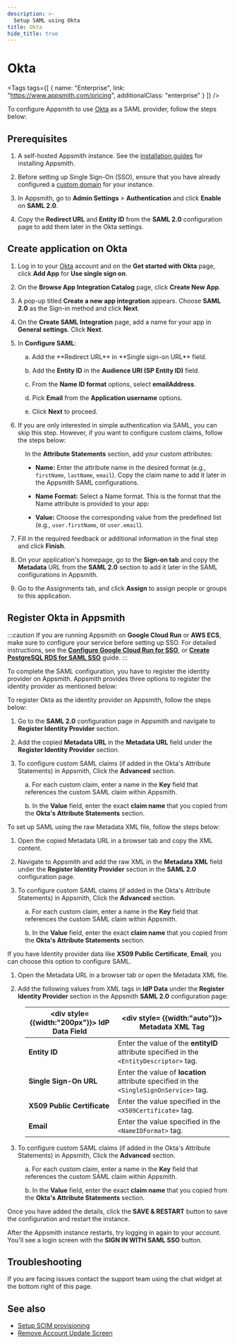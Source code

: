 ```yaml
---
description: >-
  Setup SAML using Okta
title: Okta
hide_title: true
---
```

<!-- vale off -->

<div className="tag-wrapper">
 <h1>Okta</h1>

<Tags
tags={[
{ name: "Enterprise", link: "https://www.appsmith.com/pricing", additionalClass: "enterprise" }
]}
/>

</div>

<!-- vale on -->



To configure Appsmith to use [Okta](https://www.okta.com/) as a SAML provider, follow the steps below:

## Prerequisites

1. A self-hosted Appsmith instance. See the [installation guides](/getting-started/setup/installation-guides) for installing Appsmith.

2. Before setting up Single Sign-On (SSO), ensure that you have already configured a [custom domain](/getting-started/setup/instance-configuration/custom-domain) for your instance.

3. In Appsmith, go to **Admin Settings** > **Authentication** and click **Enable** on  **SAML 2.0**.

4. Copy the **Redirect URL** and **Entity ID** from the **SAML 2.0** configuration page to add them later in the Okta settings. 


<ZoomImage src="/img/SAML-config_appsmith.png" alt="SAML configurations" caption="SAML configuration in Appsmith" />

## Create application on Okta

1. Log in to your [Okta](https://www.okta.com/) account and on the **Get started with Okta** page, click **Add App** for **Use single sign on**.

2. On the **Browse App Integration Catalog** page, click **Create New App**. 

3. A pop-up titled **Create a new app integration** appears. Choose **SAML 2.0** as the Sign-in method and click **Next**.

4. On the **Create SAML Integration** page, add a name for your app in **General settings**. Click **Next**.

5. In **Configure SAML**:

<dd>
a. Add the **Redirect URL** in **Single sign-on URL** field.

b. Add the **Entity ID** in the **Audience URI (SP Entity ID)** field.

c. From the **Name ID format** options, select **emailAddress**.

d. Pick **Email** from the **Application username** options. 

 e. Click **Next** to proceed.

</dd>

<ZoomImage src="/img/edit_okta_saml.png" alt="SAML configurations" caption="" />

6. If you are only interested in simple authentication via SAML, you can skip this step. However, if you want to configure custom claims, follow the steps below:

<dd>

In the **Attribute Statements** section, add your custom attributes:

* **Name:** Enter the attribute name in the desired format (e.g.,  `firstName`, `lastName`, `email`). Copy the claim name to add it later in the Appsmith SAML configurations.

* **Name Format:** Select a Name format. This is the format that the Name attribute is provided to your app:

* **Value:** Choose the corresponding value from the predefined list (e.g., `user.firstName`, or `user.email`).


<ZoomImage src="/img/userclaims_okta_saml.png" alt="SAML configurations" caption="" />


</dd>

7. Fill in the required feedback or additional information in the final step and click **Finish**.

8. On your application's homepage, go to the **Sign-on tab** and copy the **Metadata** URL from the **SAML 2.0** section to add it later in the SAML configurations in Appsmith.

9. Go to the Assignments tab, and click **Assign** to assign people or groups to this application.

## Register Okta in Appsmith

:::caution
If you are running Appsmith on **Google Cloud Run** or **AWS ECS**, make sure to configure your service before setting up SSO. For detailed instructions, see the [**Configure Google Cloud Run for SSO**](/getting-started/setup/installation-guides/google-cloud-run/setup-to-integrate-sso), or [**Create PostgreSQL RDS for SAML SSO**](/getting-started/setup/installation-guides/aws-ecs/setup-postgresql-aws-ecs) guide.
:::

To complete the SAML configuration, you have to register the identity provider on Appsmith. Appsmith provides three options to register the identity provider as mentioned below:

<Tabs queryString="okta-saml">
<TabItem label="Metadata URL (recommended)" value="okta-metadataurl">


To register Okta as the identity provider on Appsmith, follow the steps below:

1. Go to the **SAML 2.0** configuration page in Appsmith and navigate to **Register Identity Provider** section.

2. Add the copied **Metadata URL** in the **Metadata URL** field under the **Register Identity Provider** section.

3. To configure custom SAML claims (if added in the Okta's Attribute Statements) in Appsmith, Click the **Advanced** section.

<dd>

a. For each custom claim, enter a name in the **Key** field that references the custom SAML claim within Appsmith.

b. In the **Value** field, enter the exact **claim name** that you copied from the **Okta's Attribute Statements** section.


</dd>

</TabItem>

<TabItem label="Metadata XML" value="okta-metdataxml">

To set up SAML using the raw Metadata XML file, follow the steps below:

1. Open the copied Metadata URL in a browser tab and copy the XML content.

2. Navigate to Appsmith and add the raw XML in the **Metadata XML** field under the **Register Identity Provider** section in the **SAML 2.0** configuration page.

3. To configure custom SAML claims (if added in the Okta's Attribute Statements) in Appsmith, Click the **Advanced** section.

<dd>

a. For each custom claim, enter a name in the **Key** field that references the custom SAML claim within Appsmith.

b. In the **Value** field, enter the exact **claim name** that you copied from the **Okta's Attribute Statements** section.


</dd>


</TabItem>
<TabItem label="IdP Data" value="okta-idpdata">

If you have Identity provider data like **X509 Public Certificate**, **Email**, you can choose this option to configure SAML.

1. Open the Metadata URL in a browser tab or open the Metadata XML file.

2. Add the following values from XML tags in **IdP Data** under the **Register Identity Provider** section in the Appsmith **SAML 2.0** configuration page: 

<dd>

| <div style= {{width:"200px"}}> **IdP Data Field** </div>  | <div style= {{width:"auto"}}> **Metadata XML Tag**  </div>                                                                      |
| ------------------- | ------------------------------------------------------------------------------------------ |
| **Entity ID**               | Enter the value of the **entityID** attribute specified in the `<EntityDescriptor>` tag.                 |
| **Single Sign-On URL**      | Enter the value of **location** attribute specified in the `<SingleSignOnService>` tag. |
| **X509 Public Certificate** | Enter the value specified in the `<X509Certificate>` tag. |
| **Email**                   | Enter the value specified in the `<NameIDFormat>` tag. |

</dd>

3. To configure custom SAML claims (if added in the Okta's Attribute Statements) in Appsmith, Click the **Advanced** section.

<dd>

a. For each custom claim, enter a name in the **Key** field that references the custom SAML claim within Appsmith.

b. In the **Value** field, enter the exact **claim name** that you copied from the **Okta's Attribute Statements** section.


</dd>


</TabItem>
</Tabs>

Once you have added the details, click the **SAVE & RESTART** button to save the configuration and restart the instance. 

After the Appsmith instance restarts, try logging in again to your account. You'll see a login screen with the **SIGN IN WITH SAML SSO** button.

<ZoomImage src="/img/Appsmith-Login-Screen-Shows-SAML.jpg" alt="SAML-login" caption="Login with SAML SSO " />

## Troubleshooting

If you are facing issues contact the support team using the chat widget at the bottom right of this page.

## See also
- [Setup SCIM provisioning](/advanced-concepts/user-provisioning-group-sync#enable-scim-provisioning-on-appsmith)
- [Remove Account Update Screen](/getting-started/setup/instance-configuration/authentication/security-assertion-markup-language-saml/disable-update-account-info)